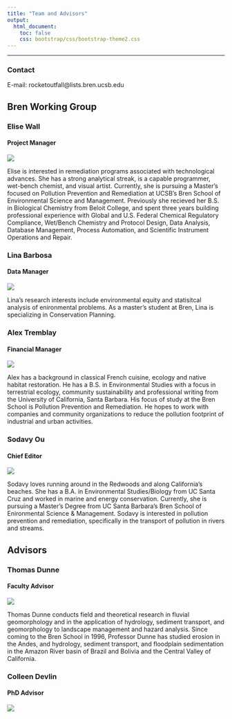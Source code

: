 ```yaml
---
title: "Team and Advisors"
output:
  html_document:
    toc: false
    css: bootstrap/css/bootstrap-theme2.css
---
```


***
### Contact
E-mail: rocketoutfall@lists.bren.ucsb.edu

## Bren Working Group
### Elise Wall
#### Project Manager
<div style="width:150px">
![](C:\Users\Sodavy\Pictures\RocketOutfall\Elise.png)
</div>
Elise is interested in remediation programs associated with technological advances. She has a strong analytical streak, is a capable programmer, wet-bench chemist, and visual artist. Currently, she is pursuing a Master's focused on Pollution Prevention and Remediation at UCSB's Bren School of Environmental Science and Management. Previously she recieved her B.S. in Biological Chemistry from Beloit College, and spent three years building professional experience with Global and U.S. Federal Chemical Regulatory Compliance, Wet/Bench Chemistry and Protocol Design, Data Analysis, Database Management, Process Automation, and Scientific Instrument Operations and Repair.

### Lina Barbosa
#### Data Manager
<div style="width:150px">
![](C:\Users\Sodavy\Pictures\RocketOutfall\Lina.png)
</div>
Lina's research interests include environmental equity and statisitcal analysis of enironmental problems. As a master's student at Bren, Lina is specializing in Conservation Planning.

### Alex Tremblay
#### Financial Manager
<div style="width:150px">
![](C:\Users\Sodavy\Pictures\RocketOutfall\Alex.png)
</div>Alex has a background in classical French cuisine, ecology and native habitat restoration. He has a B.S. in Environmental Studies with a focus in terrestrial ecology, community sustainability and professional writing from the University of California, Santa Barbara. His focus of study at the Bren School is Pollution Prevention and Remediation. He hopes to work with companies and community organizations to reduce the pollution footprint of industrial and urban activities. 

### Sodavy Ou
#### Chief Editor
<div style="width:150px">
![](C:\Users\Sodavy\Pictures\RocketOutfall\Sodavy.jpg)
</div>
Sodavy loves running around in the Redwoods and along California's beaches. She has a B.A. in Environmental Studies/Biology from UC Santa Cruz and worked in marine and energy conservation. Currently, she is pursuing a Master's Degree from UC Santa Barbara's Bren School of Enironmental Science & Management. Sodavy is interested in pollution prevention and remediation, specifically in the transport of pollution in rivers and streams.   

## Advisors
### Thomas Dunne
#### Faculty Advisor
<div style="width:150px">
![](C:\Users\Sodavy\Pictures\RocketOutfall\Tom.jpg)
</div>
Thomas Dunne conducts field and theoretical research in fluvial geomorphology and in the application of hydrology, sediment transport, and geomorphology to landscape management and hazard analysis. Since coming to the Bren School in 1996, Professor Dunne has studied erosion in the Andes, and hydrology, sediment transport, and floodplain sedimentation in the Amazon River basin of Brazil and Bolivia and the Central Valley of California.

### Colleen Devlin
#### PhD Advisor
<div style="width:150px">
![](C:\Users\Sodavy\Pictures\RocketOutfall\Colleen.jpg)
</div> 
